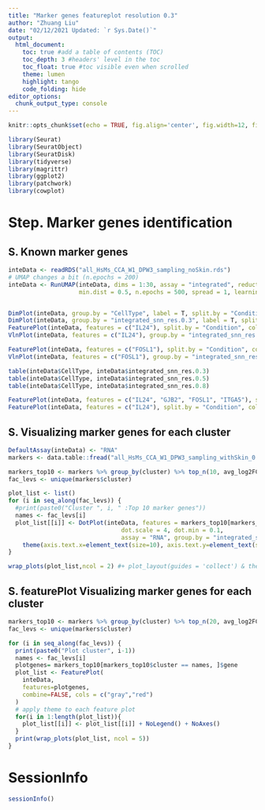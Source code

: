 ```yaml
---
title: "Marker genes featureplot resolution 0.3"
author: "Zhuang Liu"
date: "02/12/2021 Updated: `r Sys.Date()`"
output:
  html_document:
    toc: true #add a table of contents (TOC)
    toc_depth: 3 #headers' level in the toc
    toc_float: true #toc visible even when scrolled
    theme: lumen
    highlight: tango
    code_folding: hide
editor_options: 
  chunk_output_type: console
---
```


```r
knitr::opts_chunk$set(echo = TRUE, fig.align='center', fig.width=12, fig.height = 8, warning=FALSE, message=FALSE)
```

```r
library(Seurat)
library(SeuratObject)
library(SeuratDisk)
library(tidyverse)
library(magrittr)
library(ggplot2)
library(patchwork)
library(cowplot)
```

####################################################
# Step. Marker genes identification
####################################################
## S. Known marker genes
```r
inteData <- readRDS("all_HsMs_CCA_W1_DPW3_sampling_noSkin.rds")
# UMAP changes a bit (n.epochs = 200)
inteData <- RunUMAP(inteData, dims = 1:30, assay = "integrated", reduction = "pca", n.neighbors = 40,
                    min.dist = 0.5, n.epochs = 500, spread = 1, learning.rate = 1)


DimPlot(inteData, group.by = "CellType", label = T, split.by = "Condition", ncol = 4) + ggtitle("") + NoLegend()
DimPlot(inteData, group.by = "integrated_snn_res.0.3", label = T, split.by = "Condition", ncol = 4) + ggtitle("") + NoLegend()
FeaturePlot(inteData, features = c("IL24"), split.by = "Condition", cols = c("grey90", "red"), order = T)
VlnPlot(inteData, features = c("IL24"), group.by = "integrated_snn_res.0.3", split.by = "Condition")

FeaturePlot(inteData, features = c("FOSL1"), split.by = "Condition", cols = c("grey90", "red"), order = T, pt.size = 0.8, min.cutoff = 0.1)
VlnPlot(inteData, features = c("FOSL1"), group.by = "integrated_snn_res.0.3", split.by = "Condition")

table(inteData$CellType, inteData$integrated_snn_res.0.3)
table(inteData$CellType, inteData$integrated_snn_res.0.5)
table(inteData$CellType, inteData$integrated_snn_res.0.8)

FeaturePlot(inteData, features = c("IL24", "GJB2", "FOSL1", "ITGA5"), split.by = "Condition", cols = c("grey90", "red"))
FeaturePlot(inteData, features = c("IL24"), split.by = "Condition", cols = c("grey90", "red"), order = T)
```

## S. Visualizing marker genes for each cluster
```r
DefaultAssay(inteData) <- "RNA"
markers <- data.table::fread("all_HsMs_CCA_W1_DPW3_sampling_withSkin_0.3Marker.txt")

markers_top10 <- markers %>% group_by(cluster) %>% top_n(10, avg_log2FC)
fac_levs <- unique(markers$cluster)

plot_list <- list()
for (i in seq_along(fac_levs)) {
  #print(paste0("Cluster ", i, " :Top 10 marker genes"))
  names <- fac_levs[i]
  plot_list[[i]] <- DotPlot(inteData, features = markers_top10[markers_top10$cluster == names, ]$gene, col.max = 5, col.min = 0, 
                                dot.scale = 4, dot.min = 0.1,
                                assay = "RNA", group.by = "integrated_snn_res.0.3") + RotatedAxis() + coord_flip() + xlab("Marker genes") + ylab("") +
    theme(axis.text.x=element_text(size=10), axis.text.y=element_text(size=10)) + ggtitle(label = names)
}

wrap_plots(plot_list,ncol = 2) #+ plot_layout(guides = 'collect') & theme(legend.position = 'right')
```

## S. featurePlot Visualizing marker genes for each cluster
```r
markers_top10 <- markers %>% group_by(cluster) %>% top_n(20, avg_log2FC)
fac_levs <- unique(markers$cluster)

for (i in seq_along(fac_levs)) {
  print(paste0("Plot cluster", i-1))
  names <- fac_levs[i]
  plotgenes= markers_top10[markers_top10$cluster == names, ]$gene
  plot_list <- FeaturePlot(
    inteData,
    features=plotgenes,
    combine=FALSE, cols = c("gray","red")
  )
  # apply theme to each feature plot
  for(i in 1:length(plot_list)){
    plot_list[[i]] <- plot_list[[i]] + NoLegend() + NoAxes()
  }
  print(wrap_plots(plot_list, ncol = 5))
}
```


# SessionInfo
```r
sessionInfo()
```
